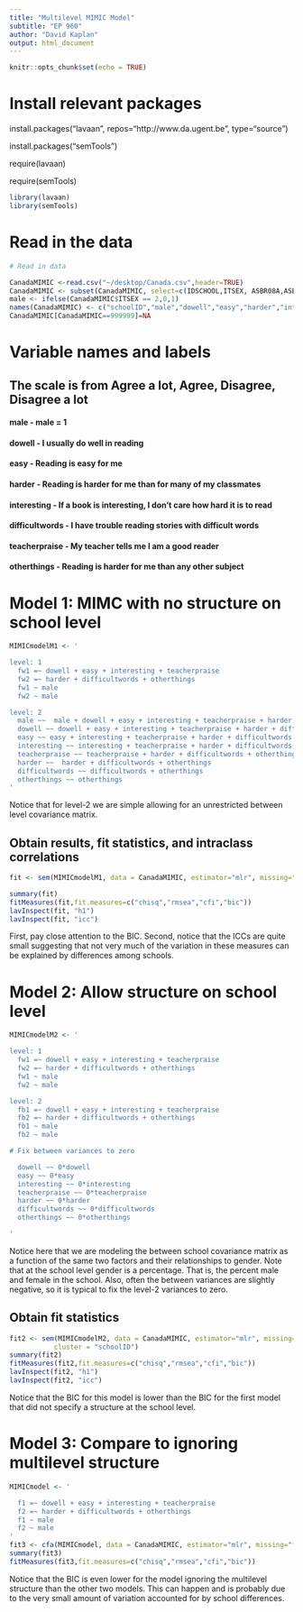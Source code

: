 ```yaml
---
title: "Multilevel MIMIC Model"
subtitle: "EP 960"
author: "David Kaplan"
output: html_document
---
```


```r
knitr::opts_chunk$set(echo = TRUE)
```

# Install relevant packages

install.packages("lavaan", repos="http://www.da.ugent.be", type="source")

install.packages("semTools")

require(lavaan)

require(semTools)

```r
library(lavaan)
library(semTools)
```

# Read in the data

```r
# Read in data 

CanadaMIMIC <-read.csv("~/desktop/Canada.csv",header=TRUE) 
CanadaMIMIC <- subset(CanadaMIMIC, select=c(IDSCHOOL,ITSEX, ASBR08A,ASBR08B,ASBR08C,ASBR08D,ASBR08E,ASBR08F,ASBR08G))
male <- ifelse(CanadaMIMIC$ITSEX == 2,0,1)
names(CanadaMIMIC) <- c("schoolID","male","dowell","easy","harder","interesting","difficultwords","teacherpraise","otherthings")
CanadaMIMIC[CanadaMIMIC==999999]=NA
```

# Variable names and labels

## The scale is from Agree a lot, Agree, Disagree, Disagree a lot
#### male - male = 1
#### dowell - I usually do well in reading
#### easy - Reading is easy for me
#### harder - Reading is harder for me than for many of my classmates
#### interesting - If a book is interesting, I don’t care how hard it is to read
#### difficultwords - I have trouble reading stories with difficult words
#### teacherpraise - My teacher tells me I am a good reader 
#### otherthings - Reading is harder for me than any other subject


# Model 1: MIMC with no structure on school level
```r
MIMICmodelM1 <- '

level: 1
  fw1 =~ dowell + easy + interesting + teacherpraise
  fw2 =~ harder + difficultwords + otherthings
  fw1 ~ male
  fw2 ~ male

level: 2
  male ~~  male + dowell + easy + interesting + teacherpraise + harder + difficultwords + otherthings
  dowell ~~ dowell + easy + interesting + teacherpraise + harder + difficultwords + otherthings
  easy ~~ easy + interesting + teacherpraise + harder + difficultwords + otherthings
  interesting ~~ interesting + teacherpraise + harder + difficultwords + otherthings
  teacherpraise ~~ teacherpraise + harder + difficultwords + otherthings
  harder ~~  harder + difficultwords + otherthings
  difficultwords ~~ difficultwords + otherthings
  otherthings ~~ otherthings
'
```

Notice that for level-2 we are simple allowing for an unrestricted between level covariance matrix.

## Obtain results, fit statistics, and intraclass correlations

```r
fit <- sem(MIMICmodelM1, data = CanadaMIMIC, estimator="mlr", missing="fiml", cluster = "schoolID")

summary(fit)
fitMeasures(fit,fit.measures=c("chisq","rmsea","cfi","bic"))
lavInspect(fit, "h1")
lavInspect(fit, "icc")
```

First, pay close attention to the BIC.  Second, notice that the ICCs are quite small suggesting that not very much of the variation in these measures can be explained by differences among schools.


# Model 2: Allow structure on school level
```r
MIMICmodelM2 <- '

level: 1
  fw1 =~ dowell + easy + interesting + teacherpraise
  fw2 =~ harder + difficultwords + otherthings
  fw1 ~ male
  fw2 ~ male

level: 2
  fb1 =~ dowell + easy + interesting + teacherpraise
  fb2 =~ harder + difficultwords + otherthings
  fb1 ~ male
  fb2 ~ male

# Fix between variances to zero

  dowell ~~ 0*dowell
  easy ~~ 0*easy
  interesting ~~ 0*interesting
  teacherpraise ~~ 0*teacherpraise
  harder ~~ 0*harder
  difficultwords ~~ 0*difficultwords
  otherthings ~~ 0*otherthings

'
```

Notice here that we are modeling the between school covariance matrix as a function of the same two factors and their relationships to gender.  Note that at the school level gender is a percentage.  That is, the percent male and female in the school.  Also, often the between variances are slightly negative, so it is typical to fix the level-2 variances to zero.

## Obtain fit statistics
```r
fit2 <- sem(MIMICmodelM2, data = CanadaMIMIC, estimator="mlr", missing="fiml",
           cluster = "schoolID")
summary(fit2)
fitMeasures(fit2,fit.measures=c("chisq","rmsea","cfi","bic"))
lavInspect(fit2, "h1")
lavInspect(fit2, "icc")
```
Notice that the BIC for this model is lower than the BIC for the first model that did not specify a structure at the school level.

# Model 3: Compare to ignoring multilevel structure
```r
MIMICmodel <- '

  f1 =~ dowell + easy + interesting + teacherpraise
  f2 =~ harder + difficultwords + otherthings
  f1 ~ male
  f2 ~ male
'
fit3 <- cfa(MIMICmodel, data = CanadaMIMIC, estimator="mlr", missing="fiml",)
summary(fit3)
fitMeasures(fit3,fit.measures=c("chisq","rmsea","cfi","bic"))
```

Notice that the BIC is even lower for the model ignoring the multilevel structure than the other two models.  This can happen and is probably due to the very small amount of variation accounted for by school differences.
